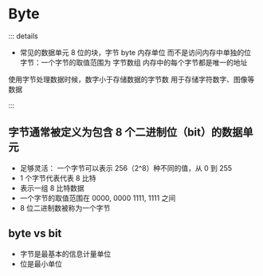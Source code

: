 # Byte

::: details

- 常见的数据单元
  8 位的块，字节 byte 内存单位
  而不是访问内存中单独的位
  字节：一个字节的取值范围为
  字节数组
  内存中的每个字节都是唯一的地址

使用字节处理数据时候，数字小于存储数据的字节数
用于存储字符数字、图像等数据

:::

## 字节通常被定义为包含 8 个二进制位（bit）的数据单元

- 足够灵活： 一个字节可以表示 256（2^8）种不同的值，从 0 到 255
- 1 个字节代表代表 8 比特
- 表示一组 8 比特数据
- 一个字节的取值范围在 0000, 0000 1111, 1111 之间
- 8 位二进制数被称为一个字节

## byte vs bit

- 字节是最基本的信息计量单位
- 位是最小单位
